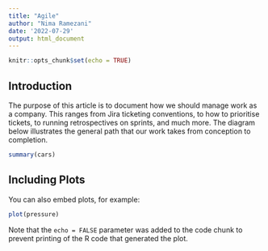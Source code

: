 ```yaml
---
title: "Agile"
author: "Nima Ramezani"
date: '2022-07-29'
output: html_document
---
```


```r
knitr::opts_chunk$set(echo = TRUE)
```

## Introduction

The purpose of this article is to document how we should manage work as a company. 
This ranges from Jira ticketing conventions, to how to prioritise tickets, to running retrospectives on sprints, 
and much more.
The diagram below illustrates the general path that our work takes from conception to completion.
```r
summary(cars)
```

## Including Plots

You can also embed plots, for example:

```r
plot(pressure)
```

Note that the `echo = FALSE` parameter was added to the code chunk to prevent printing of the R code that generated the plot.
